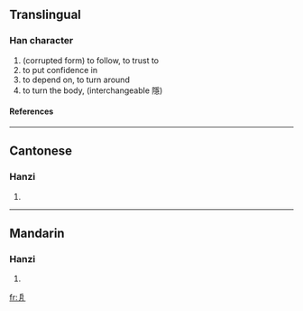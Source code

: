 ==Translingual==
===Han character===
{{Han char|rn=4|rad=丿|as=05|sn=6|four=|canj=竹尸一尸 (HSMS)}}
# (corrupted form) to follow, to trust to
# to put confidence in
# to depend on, to turn around
# to turn the body, (interchangeable 隱)
====References====
{{Han ref|kx=0083.011|hdz=10038.080|uh=3406|ud=13318}}

----
==Cantonese==
===Hanzi===
{{yue-hanzi|jyut=|y=jaan2}}
# {{defn|Cantonese}}

----
==Mandarin==
===Hanzi===
{{cmn-hanzi|pin=[[yǐn]] (yin3)|wg=yin<sup>3</sup>}}
# {{defn|Mandarin}}

[[fr:㐆]]